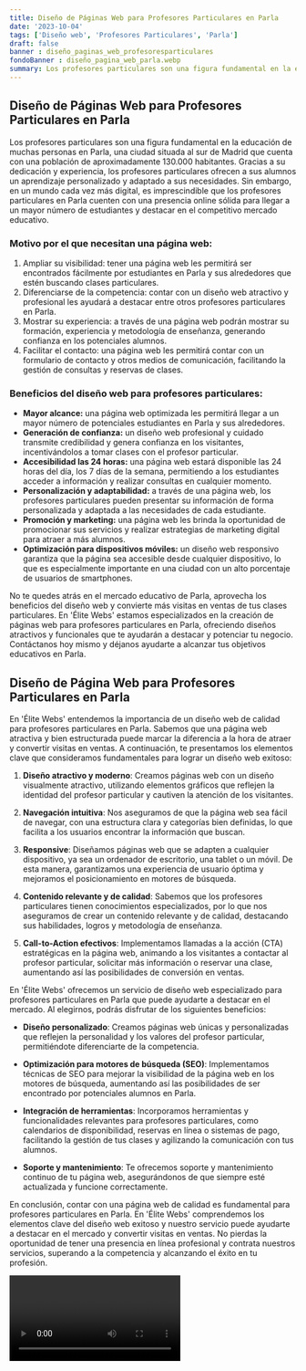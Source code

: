 ```yaml
---
title: Diseño de Páginas Web para Profesores Particulares en Parla
date: '2023-10-04'
tags: ['Diseño web', 'Profesores Particulares', 'Parla']
draft: false
banner : diseño_paginas_web_profesoresparticulares
fondoBanner : diseño_pagina_web_parla.webp
summary: Los profesores particulares son una figura fundamental en la educación de muchas personas en Parla, una ciudad situada al sur de Madrid que cuenta con una población de aproximadamente 130.000 habitantes. Gracias a su dedicación y experiencia, los profesores particulares ofrecen a sus alumnos un aprendizaje personalizado y adaptado a sus necesidades. Sin embargo, en un mundo cada vez más digital, es imprescindible que los profesores particulares en Parla cuenten con una presencia online sólida para llegar a un mayor número de estudiantes y destacar en el competitivo mercado educativo.
---
```


## Diseño de Páginas Web para Profesores Particulares en Parla

Los profesores particulares son una figura fundamental en la educación de muchas personas en Parla, una ciudad situada al sur de Madrid que cuenta con una población de aproximadamente 130.000 habitantes. Gracias a su dedicación y experiencia, los profesores particulares ofrecen a sus alumnos un aprendizaje personalizado y adaptado a sus necesidades. Sin embargo, en un mundo cada vez más digital, es imprescindible que los profesores particulares en Parla cuenten con una presencia online sólida para llegar a un mayor número de estudiantes y destacar en el competitivo mercado educativo.

### Motivo por el que necesitan una página web:

1. Ampliar su visibilidad: tener una página web les permitirá ser encontrados fácilmente por estudiantes en Parla y sus alrededores que estén buscando clases particulares.
2. Diferenciarse de la competencia: contar con un diseño web atractivo y profesional les ayudará a destacar entre otros profesores particulares en Parla.
3. Mostrar su experiencia: a través de una página web podrán mostrar su formación, experiencia y metodología de enseñanza, generando confianza en los potenciales alumnos.
4. Facilitar el contacto: una página web les permitirá contar con un formulario de contacto y otros medios de comunicación, facilitando la gestión de consultas y reservas de clases.

### Beneficios del diseño web para profesores particulares:

- **Mayor alcance:** una página web optimizada les permitirá llegar a un mayor número de potenciales estudiantes en Parla y sus alrededores.
- **Generación de confianza:** un diseño web profesional y cuidado transmite credibilidad y genera confianza en los visitantes, incentivándolos a tomar clases con el profesor particular.
- **Accesibilidad las 24 horas:** una página web estará disponible las 24 horas del día, los 7 días de la semana, permitiendo a los estudiantes acceder a información y realizar consultas en cualquier momento.
- **Personalización y adaptabilidad:** a través de una página web, los profesores particulares pueden presentar su información de forma personalizada y adaptada a las necesidades de cada estudiante.
- **Promoción y marketing:** una página web les brinda la oportunidad de promocionar sus servicios y realizar estrategias de marketing digital para atraer a más alumnos.
- **Optimización para dispositivos móviles:** un diseño web responsivo garantiza que la página sea accesible desde cualquier dispositivo, lo que es especialmente importante en una ciudad con un alto porcentaje de usuarios de smartphones.

No te quedes atrás en el mercado educativo de Parla, aprovecha los beneficios del diseño web y convierte más visitas en ventas de tus clases particulares. En 'Élite Webs' estamos especializados en la creación de páginas web para profesores particulares en Parla, ofreciendo diseños atractivos y funcionales que te ayudarán a destacar y potenciar tu negocio. Contáctanos hoy mismo y déjanos ayudarte a alcanzar tus objetivos educativos en Parla.

<GifSeo />

<Cta />

## Diseño de Página Web para Profesores Particulares en Parla

En 'Élite Webs' entendemos la importancia de un diseño web de calidad para profesores particulares en Parla. Sabemos que una página web atractiva y bien estructurada puede marcar la diferencia a la hora de atraer y convertir visitas en ventas. A continuación, te presentamos los elementos clave que consideramos fundamentales para lograr un diseño web exitoso:

1. **Diseño atractivo y moderno**: Creamos páginas web con un diseño visualmente atractivo, utilizando elementos gráficos que reflejen la identidad del profesor particular y cautiven la atención de los visitantes.

2. **Navegación intuitiva**: Nos aseguramos de que la página web sea fácil de navegar, con una estructura clara y categorías bien definidas, lo que facilita a los usuarios encontrar la información que buscan.

3. **Responsive**: Diseñamos páginas web que se adapten a cualquier dispositivo, ya sea un ordenador de escritorio, una tablet o un móvil. De esta manera, garantizamos una experiencia de usuario óptima y mejoramos el posicionamiento en motores de búsqueda.

4. **Contenido relevante y de calidad**: Sabemos que los profesores particulares tienen conocimientos especializados, por lo que nos aseguramos de crear un contenido relevante y de calidad, destacando sus habilidades, logros y metodología de enseñanza.

5. **Call-to-Action efectivos**: Implementamos llamadas a la acción (CTA) estratégicas en la página web, animando a los visitantes a contactar al profesor particular, solicitar más información o reservar una clase, aumentando así las posibilidades de conversión en ventas.

En 'Élite Webs' ofrecemos un servicio de diseño web especializado para profesores particulares en Parla que puede ayudarte a destacar en el mercado. Al elegirnos, podrás disfrutar de los siguientes beneficios:

- **Diseño personalizado**: Creamos páginas web únicas y personalizadas que reflejen la personalidad y los valores del profesor particular, permitiéndote diferenciarte de la competencia.

- **Optimización para motores de búsqueda (SEO)**: Implementamos técnicas de SEO para mejorar la visibilidad de la página web en los motores de búsqueda, aumentando así las posibilidades de ser encontrado por potenciales alumnos en Parla.

- **Integración de herramientas**: Incorporamos herramientas y funcionalidades relevantes para profesores particulares, como calendarios de disponibilidad, reservas en línea o sistemas de pago, facilitando la gestión de tus clases y agilizando la comunicación con tus alumnos.

- **Soporte y mantenimiento**: Te ofrecemos soporte y mantenimiento continuo de tu página web, asegurándonos de que siempre esté actualizada y funcione correctamente.

En conclusión, contar con una página web de calidad es fundamental para profesores particulares en Parla. En 'Élite Webs' comprendemos los elementos clave del diseño web exitoso y nuestro servicio puede ayudarte a destacar en el mercado y convertir visitas en ventas. No pierdas la oportunidad de tener una presencia en línea profesional y contrata nuestros servicios, superando a la competencia y alcanzando el éxito en tu profesión.

<Video />

<CtaBot job='Profesores Particulares' city='Parla'/>

<Gmaps query='Parla+españa+maps' />